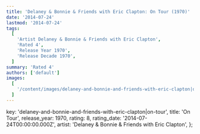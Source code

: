 ```yaml
---
title: 'Delaney & Bonnie & Friends with Eric Clapton: On Tour (1970)'
date: '2014-07-24'
lastmod: '2014-07-24'
tags:
  [
    'Artist Delaney & Bonnie & Friends with Eric Clapton',
    'Rated 4',
    'Release Year 1970',
    'Release Decade 1970',
  ]
summary: 'Rated 4'
authors: ['default']
images:
  [
    '/content/images/delaney-and-bonnie-and-friends-with-eric-clapton|on-tour.jpg',
  ]
---
```


  key: 'delaney-and-bonnie-and-friends-with-eric-clapton|on-tour',
  title: 'On Tour',
  release_year: 1970,
  rating: 8,
  rating_date: '2014-07-24T00:00:00.000Z',
  artist: 'Delaney & Bonnie & Friends with Eric Clapton',
};

<MusicRating data={data} />
